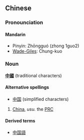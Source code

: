 == Chinese ==
===Pronounciation===
====Mandarin====
*Pinyin: Zhōngguó (zhong 1guo2)
*[[Wade-Giles]]: Chung-kuo

===Noun===
'''[[中國]]''' (traditional characters)

====Alternative spellings====
*[[中国]] (simplified characters)

# [[China]], ''usu.'' the [[PRC]]

====Derived terms====
*[[中国語]]